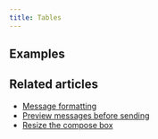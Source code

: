 ```yaml
---
title: Tables
---
```



<TablesIntro />

## Examples

<TablesExamples />

## Related articles

* [Message formatting](/help/format-your-message-using-markdown)
* [Preview messages before sending](/help/preview-your-message-before-sending)
* [Resize the compose box](/help/resize-the-compose-box)
